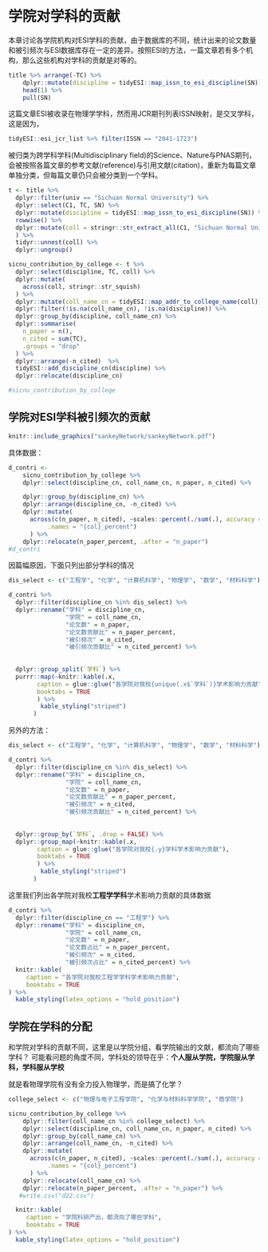 # 学院对学科的贡献 {#collegecontr}


本章讨论各学院机构对ESI学科的贡献，由于数据库的不同，统计出来的论文数量和被引频次与ESI数据库存在一定的差异。按照ESI的方法，一篇文章若有多个机构，那么这些机构对学科的贡献是对等的。

```r
title %>% arrange(-TC) %>% 
	dplyr::mutate(discipline = tidyESI::map_issn_to_esi_discipline(SN)) %>% 
	head(1) %>% 
	pull(SN)
```
这篇文章ESI被收录在物理学学科，然而用JCR期刊列表ISSN映射，是交叉学科，这是因为，

```r
tidyESI::esi_jcr_list %>% filter(ISSN == "2041-1723") 
```

被归类为跨学科学科(Multidisciplinary field)的Science、Nature与PNAS期刊，会被按照各篇文章的参考文献(reference)与引用文献(citation)，重新为每篇文章单独分类，但每篇文章仍只会被分类到一个学科。


```r
t <- title %>% 
  dplyr::filter(univ == "Sichuan Normal University") %>% 
  dplyr::select(C1, TC, SN) %>% 
  dplyr::mutate(discipline = tidyESI::map_issn_to_esi_discipline(SN)) %>% 
  rowwise() %>% 
  dplyr::mutate(coll = stringr::str_extract_all(C1, "Sichuan Normal Univ,\\s+([^,]*),") 
  ) %>% 
  tidyr::unnest(coll) %>% 
  dplyr::ungroup()
```


```r
sicnu_contribution_by_college <- t %>% 
  dplyr::select(discipline, TC, coll) %>% 
  dplyr::mutate(
    across(coll, stringr::str_squish)
  ) %>%
  dplyr::mutate(coll_name_cn = tidyESI::map_addr_to_college_name(coll)) %>% 
  dplyr::filter(!is.na(coll_name_cn), !is.na(discipline)) %>% 
  dplyr::group_by(discipline, coll_name_cn) %>% 
  dplyr::summarise(
    n_paper = n(),
    n_cited = sum(TC),
    .groups = "drop"
  ) %>% 
  dplyr::arrange(-n_cited)  %>% 
  tidyESI::add_discipline_cn(discipline) %>% 
  dplyr::relocate(discipline_cn)

#sicnu_contribution_by_college
```

## 学院对ESI学科被引频次的贡献


```r
knitr::include_graphics("sankeyNetwork/sankeyNetwork.pdf")
```

具体数据：

```r
d_contri <- 
	sicnu_contribution_by_college %>% 
	dplyr::select(discipline_cn, coll_name_cn, n_paper, n_cited) %>% 

	dplyr::group_by(discipline_cn) %>% 
    dplyr::arrange(discipline_cn, -n_cited) %>% 
	dplyr::mutate(
	  across(c(n_paper, n_cited), ~scales::percent(./sum(.), accuracy = 0.01), 
	  	   .names = "{col}_percent")
	  ) %>% 
	dplyr::relocate(n_paper_percent, .after = "n_paper")
#d_contri
```





因篇幅原因，下面只列出部分学科的情况

```r
dis_select <- c("工程学", "化学", "计算机科学", "物理学", "数学", "材料科学")

d_contri %>% 
  dplyr::filter(discipline_cn %in% dis_select) %>% 
  dplyr::rename("学科" = discipline_cn, 
  			    "学院" = coll_name_cn, 
  			    "论文数" = n_paper,
  			    "论文数贡献比" = n_paper_percent,
  			    "被引频次" = n_cited,
  			    "被引频次贡献比" = n_cited_percent) %>%  
  
  
  dplyr::group_split(`学科`) %>%
  purrr::map(~knitr::kable(.x, 
        caption = glue::glue("各学院对我校{unique(.x$`学科`)}学术影响力贡献"),
        booktabs = TRUE
        ) %>%    
         kable_styling("striped")
       )
```



另外的方法：
```r
dis_select <- c("工程学", "化学", "计算机科学", "物理学", "数学", "材料科学")

d_contri %>% 
  dplyr::filter(discipline_cn %in% dis_select) %>% 
  dplyr::rename("学科" = discipline_cn, 
  			    "学院" = coll_name_cn, 
  			    "论文数" = n_paper,
  			    "论文数贡献比" = n_paper_percent,
  			    "被引频次" = n_cited,
  			    "被引频次贡献比" = n_cited_percent) %>%  
  
  
  dplyr::group_by(`学科`, .drop = FALSE) %>%
  dplyr::group_map(~knitr::kable(.x, 
        caption = glue::glue("各学院对我校{.y}学科学术影响力贡献"),
        booktabs = TRUE
        ) %>%    
         kable_styling("striped")
       )

```


这里我们列出各学院对我校**工程学学科**学术影响力贡献的具体数据
```r
d_contri %>% 
  dplyr::filter(discipline_cn == "工程学") %>% 
  dplyr::rename("学科" = discipline_cn, 
  			    "学院" = coll_name_cn, 
  			    "论文数" = n_paper,
  			    "论文数占比" = n_paper_percent,
  			    "被引频次" = n_cited,
  			    "被引频次占比" = n_cited_percent) %>%  
  knitr::kable(
     caption = "各学院对我校工程学学科学术影响力贡献",
     booktabs = TRUE
) %>% 
  kable_styling(latex_options = "hold_position")
```


## 学院在学科的分配

和学院对学科的贡献不同，这里是以学院分组，看学院输出的文献，都流向了哪些学科？
可能看问题的角度不同，学科处的领导在乎：**个人服从学院，学院服从学科，学科服从学校**

就是看物理学院有没有全力投入物理学，而是搞了化学？

```r
college_select <- c("物理与电子工程学院", "化学与材料科学学院", "商学院")

sicnu_contribution_by_college %>% 
	dplyr::filter(coll_name_cn %in% college_select) %>% 
	dplyr::select(discipline_cn, coll_name_cn, n_paper, n_cited) %>% 
	dplyr::group_by(coll_name_cn) %>% 
    dplyr::arrange(coll_name_cn, -n_cited) %>% 
	dplyr::mutate(
	  across(c(n_paper, n_cited), ~scales::percent(./sum(.), accuracy = 0.01), 
	  	   .names = "{col}_percent")
	  ) %>% 
    dplyr::relocate(coll_name_cn) %>% 
	dplyr::relocate(n_paper_percent, .after = "n_paper") %>% 
   #write.csv("d22.csv")

  knitr::kable(
     caption = "学院科研产出，都流向了哪些学科",
     booktabs = TRUE
) %>% 
  kable_styling(latex_options = "hold_position")
```